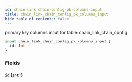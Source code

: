 ```yaml
---
id: chain-link-chain-config-pk-columns-input
title: chain_link_chain_config_pk_columns_input
hide_table_of_contents: false
---
```


primary key columns input for table: chain_link_chain_config

```graphql
input chain_link_chain_config_pk_columns_input {
  id: Int!
}
```

### Fields

#### [`id`](#) ([`Int!`](../scalars/int))
